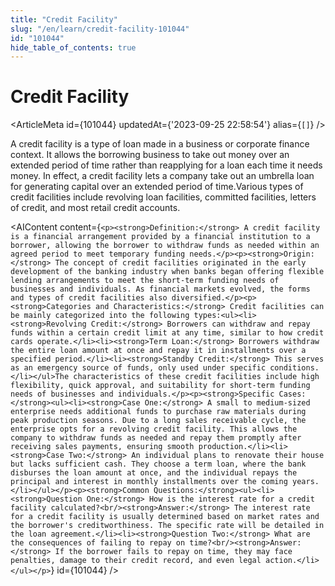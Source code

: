 ```yaml
---
title: "Credit Facility"
slug: "/en/learn/credit-facility-101044"
id: "101044"
hide_table_of_contents: true
---
```



# Credit Facility

<ArticleMeta id={101044} updatedAt={'2023-09-25 22:58:54'} alias={`[]`} />
<div className='border-solid border-b border-t-0 my-4 border-[var(--ifm-color-gray-300)]' />

A credit facility is a type of loan made in a business or corporate finance context. It allows the borrowing business to take out money over an extended period of time rather than reapplying for a loan each time it needs money. In effect, a credit facility lets a company take out an umbrella loan for generating capital over an extended period of time.Various types of credit facilities include revolving loan facilities, committed facilities, letters of credit, and most retail credit accounts.

<AIContent content={`<p><strong>Definition:</strong> A credit facility is a financial arrangement provided by a financial institution to a borrower, allowing the borrower to withdraw funds as needed within an agreed period to meet temporary funding needs.</p><p><strong>Origin:</strong> The concept of credit facilities originated in the early development of the banking industry when banks began offering flexible lending arrangements to meet the short-term funding needs of businesses and individuals. As financial markets evolved, the forms and types of credit facilities also diversified.</p><p><strong>Categories and Characteristics:</strong> Credit facilities can be mainly categorized into the following types:<ul><li><strong>Revolving Credit:</strong> Borrowers can withdraw and repay funds within a certain credit limit at any time, similar to how credit cards operate.</li><li><strong>Term Loan:</strong> Borrowers withdraw the entire loan amount at once and repay it in installments over a specified period.</li><li><strong>Standby Credit:</strong> This serves as an emergency source of funds, only used under specific conditions.</li></ul>The characteristics of these credit facilities include high flexibility, quick approval, and suitability for short-term funding needs of businesses and individuals.</p><p><strong>Specific Cases:</strong><ul><li><strong>Case One:</strong> A small to medium-sized enterprise needs additional funds to purchase raw materials during peak production seasons. Due to a long sales receivable cycle, the enterprise opts for a revolving credit facility. This allows the company to withdraw funds as needed and repay them promptly after receiving sales payments, ensuring smooth production.</li><li><strong>Case Two:</strong> An individual plans to renovate their house but lacks sufficient cash. They choose a term loan, where the bank disburses the loan amount at once, and the individual repays the principal and interest in monthly installments over the coming years.</li></ul></p><p><strong>Common Questions:</strong><ul><li><strong>Question One:</strong> How is the interest rate for a credit facility calculated?<br/><strong>Answer:</strong> The interest rate for a credit facility is usually determined based on market rates and the borrower's creditworthiness. The specific rate will be detailed in the loan agreement.</li><li><strong>Question Two:</strong> What are the consequences of failing to repay on time?<br/><strong>Answer:</strong> If the borrower fails to repay on time, they may face penalties, damage to their credit record, and even legal action.</li></ul></p>`} id={101044} />
